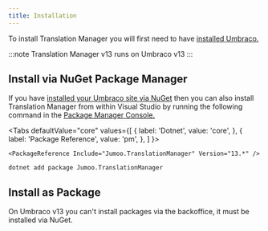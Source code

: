 ```yaml
---
title: Installation
---
```


To install Translation Manager you will first need to have [installed Umbraco.](https://docs.umbraco.com/umbraco-cms/fundamentals/setup/install)

:::note
Translation Manager v13 runs on Umbraco v13
::: 

## Install via NuGet Package Manager 
If you have [installed your Umbraco site via NuGet](https://our.umbraco.com/documentation/Fundamentals/Setup/Install/install-umbraco-with-nuget) then you can also install Translation Manager from within Visual Studio by running the following command in the [Package Manager Console.](https://docs.microsoft.com/en-us/nuget/consume-packages/install-use-packages-powershell)



<Tabs
  defaultValue="core"
  values={[
    { label: 'Dotnet', value: 'core', },
    { label: 'Package Reference', value: 'pm', },
  ]
}>
<TabItem value="pm">

```cli
<PackageReference Include="Jumoo.TranslationManager" Version="13.*" />
```

</TabItem>
<TabItem value="core">

```cli
dotnet add package Jumoo.TranslationManager
```

</TabItem>
</Tabs>


## Install as Package 
On Umbraco v13 you can't install packages via the backoffice, it must be installed via NuGet.
 
